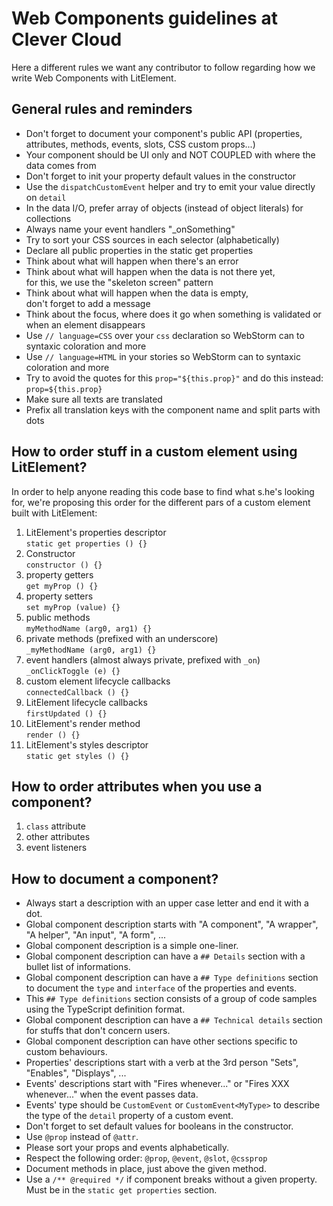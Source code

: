 
<Meta title="📌 Docs/Web components guidelines" />

# Web Components guidelines at Clever Cloud

Here a different rules we want any contributor to follow regarding how we write Web Components with LitElement.

## General rules and reminders

* Don't forget to document your component's public API (properties, attributes, methods, events, slots, CSS custom props...)
* Your component should be UI only and NOT COUPLED with where the data comes from
* Don't forget to init your property default values in the constructor
* Use the `dispatchCustomEvent` helper and try to emit your value directly on `detail`
* In the data I/O, prefer array of objects (instead of object literals) for collections
* Always name your event handlers "_onSomething"
* Try to sort your CSS sources in each selector (alphabetically)
* Declare all public properties in the static get properties
* Think about what will happen when there's an error
* Think about what will happen when the data is not there yet, <br/> for this, we use the "skeleton screen" pattern
* Think about what will happen when the data is empty, <br/> don't forget to add a message
* Think about the focus, where does it go when something is validated or when an element disappears
* Use `// language=CSS` over your `css` declaration so WebStorm can to syntaxic coloration and more
* Use `// language=HTML` in your stories so WebStorm can to syntaxic coloration and more
* Try to avoid the quotes for this `prop="${this.prop}"` and do this instead: `prop=${this.prop}`
* Make sure all texts are translated
* Prefix all translation keys with the component name and split parts with dots

## How to order stuff in a custom element using LitElement?

In order to help anyone reading this code base to find what s.he's looking for,
we're proposing this order for the different pars of a custom element built with LitElement:

1. LitElement's properties descriptor <br/> `static get properties () {}`
1. Constructor <br/> `constructor () {}`
1. property getters <br/> `get myProp () {}`
1. property setters <br/> `set myProp (value) {}`
1. public methods <br/> `myMethodName (arg0, arg1) {}`
1. private methods (prefixed with an underscore) <br/> `_myMethodName (arg0, arg1) {}`
1. event handlers (almost always private, prefixed with `_on`) <br/> `_onClickToggle (e) {}`
1. custom element lifecycle callbacks <br/> `connectedCallback () {}`
1. LitElement lifecycle callbacks <br/> `firstUpdated () {}`
1. LitElement's render method <br/> `render () {}`
1. LitElement's styles descriptor <br/> `static get styles () {}`

## How to order attributes when you use a component?

1. `class` attribute
1. other attributes
1. event listeners

## How to document a component?

* Always start a description with an upper case letter and end it with a dot.
* Global component description starts with "A component", "A wrapper", "A helper", "An input", "A form", ...
* Global component description is a simple one-liner.
* Global component description can have a `## Details` section with a bullet list of informations.
* Global component description can have a `## Type definitions` section to document the `type` and `interface` of the properties and events.
* This `## Type definitions` section consists of a group of code samples using the TypeScript definition format.
* Global component description can have a `## Technical details` section for stuffs that don't concern users.
* Global component description can have other sections specific to custom behaviours.
* Properties' descriptions start with a verb at the 3rd person "Sets", "Enables", "Displays", ...
* Events' descriptions start with "Fires whenever..." or "Fires XXX whenever..." when the event passes data.
* Events' type should be `CustomEvent` or `CustomEvent<MyType>` to describe the type of the `detail` property of a custom event.
* Don't forget to set default values for booleans in the constructor.
* Use `@prop` instead of `@attr`.
* Please sort your props and events alphabetically.
* Respect the following order: `@prop`, `@event`, `@slot`, `@cssprop`
* Document methods in place, just above the given method.
* Use a `/** @required */` if component breaks without a given property. Must be in the `static get properties` section.
